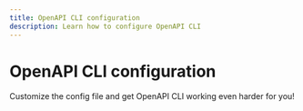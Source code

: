 ```yaml
---
title: OpenAPI CLI configuration
description: Learn how to configure OpenAPI CLI
---
```



# OpenAPI CLI configuration

<div>
  <Flex justifyContent="space-between" flexWrap="wrap">
    <WideTile to="./configuration-file.mdx" header="Configuration file">
      Customize the config file and get OpenAPI CLI working even harder for you!
    </WideTile>
  </Flex>
</div>